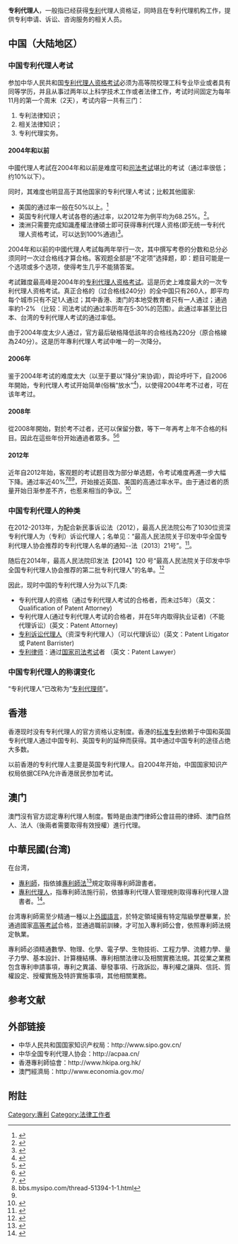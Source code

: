 {{globalize}}
'''专利代理人'''，一般指已经获得[[专利|专利]]代理人资格证，同時且在专利代理机构工作，提供专利申请、诉讼、咨询服务的相关人员。

==中国（大陆地区）==

=== 中国专利代理人考试 ===
参加中华人民共和国[[专利代理人资格考试|专利代理人资格考试]]必须为高等院校理工科专业毕业或者具有同等学历，并且从事过两年以上科学技术工作或者法律工作，考试时间固定为每年11月的第一个周末（2天），考试内容一共有三门：
# 专利法律知识；
# 相关法律知识；
# 专利代理实务。

====2004年和以前====
中國代理人考試在2004年和以前是难度可和[[司法考试|司法考试]]堪比的考试（通过率很低；约10%以下）。

同时，其难度也明显高于其他国家的专利代理人考试；比較其他國家: 
* 美国的通过率一般在50%以上。<ref>{{cite web |url=http://www.uspto.gov/ip/boards/oed/exam/past/results/examresultsmpep8edrev2.jsp |title=存档副本 |accessdate=2014-02-15 |deadurl=yes |archiveurl=https://web.archive.org/web/20140223121357/http://www.uspto.gov/ip/boards/oed/exam/past/results/examresultsmpep8edrev2.jsp |archivedate=2014-02-23 }}</ref>
* 英国专利代理人考试各卷的通过率，以2012年为例平均为68.25%。<ref>{{cite web |url=http://www.cipa.org.uk/pages/JEB-pass-rates-2012 |title=存档副本 |accessdate=2014-12-18 |deadurl=yes |archiveurl=https://web.archive.org/web/20141218045018/http://www.cipa.org.uk/pages/JEB-pass-rates-2012 |archivedate=2014-12-18 }}</ref>。
* 澳洲只需要完成知識產權法律碩士即可获得專利代理人资格(即无统一专利代理人资格考试，可以达到100%通過)<ref>{{cite web |url=http://www.psb.gov.au/attorney-registration/past-exam-papers/ |title=存档副本 |accessdate=2015-01-09 |deadurl=yes |archiveurl=https://web.archive.org/web/20150109051254/http://www.psb.gov.au/attorney-registration/past-exam-papers/ |archivedate=2015-01-09 }}</ref>。

2004年和以前的中國代理人考試每两年举行一次，其中撰写考卷的分数和总分必须同时一次过合格线才算合格。客观题全部是“不定项”选择题，即：题目可能是一个选项或多个选项，使得考生几乎不能猜答案。

考試難度最高峰是2004年的[[专利代理人资格考试|专利代理人资格考试]]。這是历史上难度最大的一次专利代理人资格考试。真正合格的（过合格线240分）的全中国只有260人，即平均每个城市只有不足1人通过；其中香港、澳门的本地受教育者只有一人通过；通過率約1-2% （比较：司法考试的通过率历年在5-30%的范围）。此通过率甚至比日本、台湾的专利代理人考试的通过率低。

由于2004年度太少人通过，官方最后破格降低該年的合格线為220分（原合格線為240分）。这是历年專利代理人考試中唯一的一次降分。

====2006年====
鉴于2004年考试的难度太大（以至于要以“降分”来协调），舆论呼吁下，自2006年開始，专利代理人考试开始简单(俗稱“放水”<ref name="#1">{{cite web |url=http://www.mysipo.cn/thread-81909-1-1.html |title=存档副本 |accessdate=2014-12-08 |deadurl=yes |archiveurl=https://archive.is/20141208132040/http://www.mysipo.cn/thread-81909-1-1.html |archivedate=2014-12-08 }}</ref>)，以使得2004年考不过者，可在该年考过。

====2008年====
從2008年開始，對於考不过者，还可以保留分数，等下一年再考上年不合格的科目。因此在這些年份开始通過者眾多。<ref>{{Cite web |url=http://whcb.cjn.cn/html/2009-11/30/content_2301196.htm |title=存档副本 |accessdate=2014-12-08 |archive-date=2014-12-10 |archive-url=https://web.archive.org/web/20141210091411/http://whcb.cjn.cn/html/2009-11/30/content_2301196.htm |dead-url=no }}</ref><ref>{{Cite web |url=http://ip.people.com.cn/GB/10443888.html |title=存档副本 |access-date=2014-12-08 |archive-date=2016-03-04 |archive-url=https://web.archive.org/web/20160304050350/http://ip.people.com.cn/GB/10443888.html }}</ref>

====2012年====
近年自2012年始，客观题的考试题目改为部分单选题，令考试难度再進一步大幅下降。通过率近40%<ref>{{cite web |url=http://www.sipo.gov.cn/yw/2013/201312/t20131220_890637.html |title=存档副本 |accessdate=2014-12-18 |deadurl=yes |archiveurl=https://web.archive.org/web/20141218070400/http://www.sipo.gov.cn/yw/2013/201312/t20131220_890637.html |archivedate=2014-12-18 }}</ref><ref>bbs.mysipo.com/thread-51394-1-1.html</ref><ref name="#1"/>，开始接近英国、美国的高通过率水平。由于通过者的质量开始日渐参差不齐，也惹来相当的争议。<ref>{{Cite web |url=http://newspaper.jfdaily.com/jfrb/html/2012-06/14/content_823820.htm |title=存档副本 |access-date=2015-01-26 |archive-url=https://web.archive.org/web/20160304110707/http://newspaper.jfdaily.com/jfrb/html/2012-06/14/content_823820.htm |archive-date=2016-03-04 |dead-url=yes }}</ref>

=== 中国专利代理人的种类 ===
在2012-2013年，为配合新民事诉讼法（2012），最高人民法院公布了1030位资深专利代理人为（专利）诉讼代理人；名单见：“最高人民法院关于印发中华全国专利代理人协会推荐的专利代理人名单的通知--法〔2013〕21号”。<ref>{{Cite web |url=http://www.gexuip.com/index.php?_m=mod_article&_a=article_content&article_id=160 |title=存档副本 |access-date=2014-12-08 |archive-url=https://web.archive.org/web/20141225153425/http://www.gexuip.com/index.php?_m=mod_article&_a=article_content&article_id=160 |archive-date=2014-12-25 |dead-url=yes }}</ref>。

随后在2014年，最高人民法院印发法【2014】120 号“最高人民法院关于印发中华全国专利代理人协会推荐的第二批专利代理人”的名单。<ref>{{cite web |url=http://www.zjcourt.cn/content/20140303000012/20140710000010.html |title=存档副本 |accessdate=2014-12-08 |deadurl=yes |archiveurl=https://archive.is/20141208034608/http://www.zjcourt.cn/content/20140303000012/20140710000010.html |archivedate=2014-12-08 }}</ref>

因此，现时中国的专利代理人分为以下几类:
* 专利代理人的资格（通过专利代理人考试的合格者，而未过5年）（英文：Qualification of Patent Attorney)
* 专利代理人(通过专利代理人考试的合格者，并在5年内取得执业证者)（不能代理诉讼）(英文：Patent Attorney)
* [[专利诉讼代理人|专利诉讼代理人]]（资深专利代理人）（可以代理诉讼）(英文：Patent Litigator 或 Patent Barrister)
* [[专利律师|专利律师]]：通过[[国家司法考试|国家司法考试]]者 （英文：Patent Lawyer）

=== 中国专利代理人的称谓变化 ===
“专利代理人”已改称为“[[专利代理师|专利代理师]]”。

==香港==
香港现时没有专利代理人的官方资格认定制度。香港的[[标准专利|标准专利]]依赖于中国和英国专利代理人通过中国专利、英国专利的延伸而获得。其中通过中国专利的途径占绝大多数。

以前香港的专利代理人主要是英国专利代理人。自2004年开始，中国国家知识产权局依据CEPA允许香港居民参加考试。

==澳门==
澳門沒有官方認定專利代理人制度。暫時是由澳門律師公會註冊的律師、澳門自然人、法人（後兩者需要取得有效授權）進行代理。

==中華民國(台湾)==
在台湾，
* [[專利師|專利師]]，指依據[[專利師法|專利師法]]<ref>{{Cite web |url=http://law.moj.gov.tw/LawClass/LawAll.aspx?PCode=J0070034 |title=存档副本 |access-date=2017-11-21 |archive-date=2021-06-15 |archive-url=https://web.archive.org/web/20210615133429/https://law.moj.gov.tw/LawClass/LawAll.aspx?pcode=J0070034 }}</ref>規定取得專利師證書者。
* [[專利代理人|專利代理人]]，指專利師法施行前，依據專利代理人管理規則取得專利代理人證書者。<ref>{{Cite web |url=http://www.tipo.gov.tw/ct.asp?xItem=504462&ctNode=7633&mp=1 |title=存档副本 |access-date=2014-12-08 |archive-date=2019-12-04 |archive-url=https://web.archive.org/web/20191204160319/https://www1.tipo.gov.tw/ct.asp?xitem=504462&ctnode=7633&mp=1 }}</ref>。

台湾專利師需至少精通一種以上[[外國語言|外國語言]]，於特定領域擁有特定階級學歷畢業，於通過國家[[高等考試|高等考試]]合格，並通過職前訓練，才可加入專利師公會，依照專利師法規定執業。

專利師必須精通數學、物理、化學、電子學、生物技術、工程力學、流體力學、量子力學、基本設計、計算機結構、專利相關法律以及相關實務法規。其從業之業務包含專利申請事項，專利之異議、舉發事項、行政訴訟，專利權之讓與、信託、質權設定、授權實施及特許實施事項，其他相關業務。

==参考文献==
{{reflist}}

== 外部链接 ==
*中华人民共和国国家知识产权局：http://www.sipo.gov.cn/{{Wayback|url=http://www.sipo.gov.cn/ |date=20090506144953 }}
*中华全国专利代理人协会：http://acpaa.cn/ {{Wayback|url=http://acpaa.cn/ |date=20220503171050 }}
*香港專利師協會：http://www.hkipa.org.hk/ {{Wayback|url=http://www.hkipa.org.hk/ |date=20220419145229 }}
*澳門經濟局：http://www.economia.gov.mo/{{Wayback|url=http://www.economia.gov.mo/ |date=20190605031204 }}

{{Authority control}}
[[Category:專利|Category:專利]]
[[Category:法律工作者|Category:法律工作者]]

==附註==
{{Reflist|group=註}}